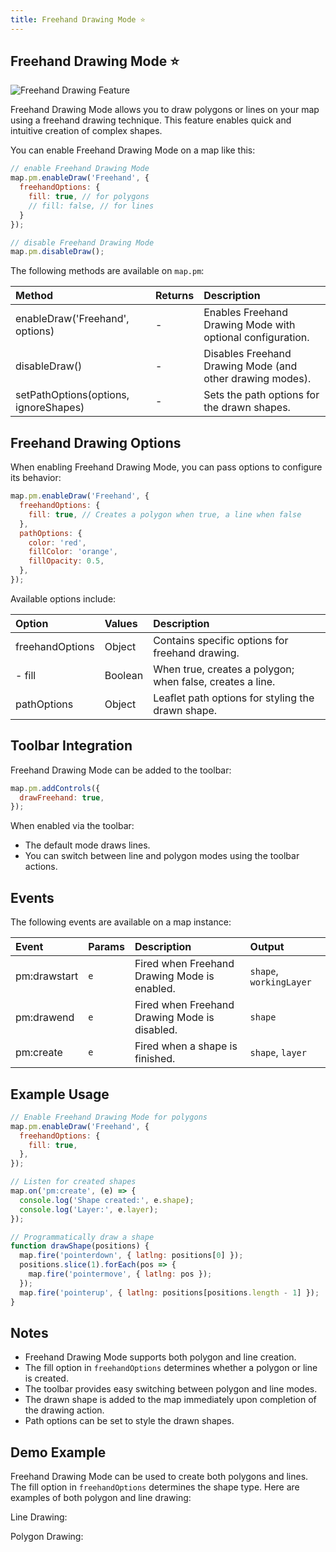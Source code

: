 ```yaml
---
title: Freehand Drawing Mode ⭐
---
```


## Freehand Drawing Mode ⭐


![Freehand Drawing Feature](https://geoman-static.onrender.com/assets/freehand-draw.gif)

Freehand Drawing Mode allows you to draw polygons or lines on your map using a freehand drawing technique. This feature enables quick and intuitive creation of complex shapes.

You can enable Freehand Drawing Mode on a map like this:

```js
// enable Freehand Drawing Mode
map.pm.enableDraw('Freehand', {
  freehandOptions: {
    fill: true, // for polygons
    // fill: false, // for lines
  }
});

// disable Freehand Drawing Mode
map.pm.disableDraw();
```

The following methods are available on `map.pm`:

| Method                                 | Returns | Description                                                   |
| :------------------------------------- | :------ | :------------------------------------------------------------ |
| enableDraw('Freehand', options)        | -       | Enables Freehand Drawing Mode with optional configuration.    |
| disableDraw()                          | -       | Disables Freehand Drawing Mode (and other drawing modes).     |
| setPathOptions(options, ignoreShapes)  | -       | Sets the path options for the drawn shapes.                   |

## Freehand Drawing Options

When enabling Freehand Drawing Mode, you can pass options to configure its behavior:

```js
map.pm.enableDraw('Freehand', {
  freehandOptions: {
    fill: true, // Creates a polygon when true, a line when false
  },
  pathOptions: {
    color: 'red',
    fillColor: 'orange',
    fillOpacity: 0.5,
  },
});
```

Available options include:

| Option          | Values         | Description                                           |
| :-------------- | :------------- | :---------------------------------------------------- |
| freehandOptions | Object         | Contains specific options for freehand drawing.       |
| - fill          | Boolean        | When true, creates a polygon; when false, creates a line. |
| pathOptions     | Object         | Leaflet path options for styling the drawn shape.     |

## Toolbar Integration

Freehand Drawing Mode can be added to the toolbar:

```javascript
map.pm.addControls({
  drawFreehand: true,
});
```

When enabled via the toolbar:
- The default mode draws lines.
- You can switch between line and polygon modes using the toolbar actions.

## Events

The following events are available on a map instance:

| Event           | Params | Description                                     | Output                    |
| :-------------- | :----- | :---------------------------------------------- | :------------------------ |
| pm:drawstart    | `e`    | Fired when Freehand Drawing Mode is enabled.    | `shape`, `workingLayer`   |
| pm:drawend      | `e`    | Fired when Freehand Drawing Mode is disabled.   | `shape`                   |
| pm:create       | `e`    | Fired when a shape is finished.                 | `shape`, `layer`          |

## Example Usage

```js
// Enable Freehand Drawing Mode for polygons
map.pm.enableDraw('Freehand', {
  freehandOptions: {
    fill: true,
  },
});

// Listen for created shapes
map.on('pm:create', (e) => {
  console.log('Shape created:', e.shape);
  console.log('Layer:', e.layer);
});

// Programmatically draw a shape
function drawShape(positions) {
  map.fire('pointerdown', { latlng: positions[0] });
  positions.slice(1).forEach(pos => {
    map.fire('pointermove', { latlng: pos });
  });
  map.fire('pointerup', { latlng: positions[positions.length - 1] });
}
```

## Notes

- Freehand Drawing Mode supports both polygon and line creation.
- The fill option in `freehandOptions` determines whether a polygon or line is created.
- The toolbar provides easy switching between polygon and line modes.
- The drawn shape is added to the map immediately upon completion of the drawing action.
- Path options can be set to style the drawn shapes.

## Demo Example



Freehand Drawing Mode can be used to create both polygons and lines. The fill option in `freehandOptions` determines the shape type. Here are examples of both polygon and line drawing:


Line Drawing:

<FreehandDrawing fill={false}/>

Polygon Drawing:

<FreehandDrawing fill={true}/>

